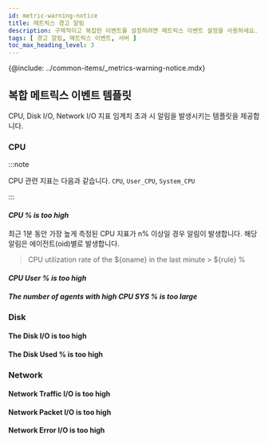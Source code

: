 ```yaml
---
id: metric-warning-notice
title: 메트릭스 경고 알림
description: 구체적이고 복잡한 이벤트를 설정하려면 메트릭스 이벤트 설정을 사용하세요.
tags: [ 경고 알림, 메트릭스 이벤트, 서버 ]
toc_max_heading_level: 3
---
```


{@include: ../common-items/_metrics-warning-notice.mdx}

## 복합 메트릭스 이벤트 템플릿

CPU, Disk I/O, Network I/O 지표 임계치 초과 시 알림을 발생시키는 템플릿을 제공합니다. 

### CPU

:::note 

CPU 관련 지표는 다음과 같습니다. `CPU`, `User_CPU`, `System_CPU`

:::

#### ***CPU % is too high***

최근 1분 동안 가장 높게 측정된 CPU 지표가 n% 이상일 경우 알림이 발생합니다. 해당 알림은 에이전트(oid)별로 발생합니다.

> CPU utilization rate of the ${oname} in the last minute > ${rule} %

#### ***CPU User % is too high***

#### ***The number of agents with high CPU SYS % is too large***

### Disk

#### The Disk I/O is too high

#### The Disk Used % is too high

### Network

#### Network Traffic I/O is too high

#### Network Packet I/O is too high

#### Network Error I/O is too high
